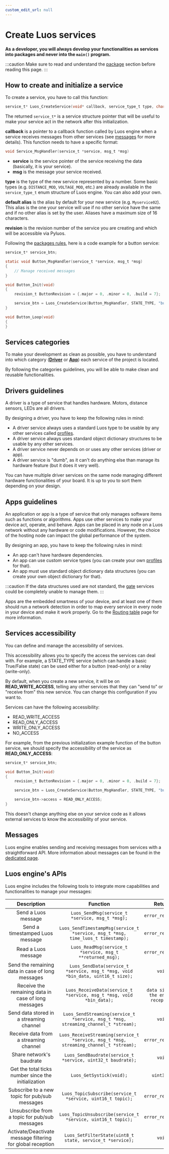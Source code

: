 ```yaml
---
custom_edit_url: null
---
```



# Create Luos services

**As a developer, you will always develop your functionalities as services into packages and never into the `main()` program.**

:::caution
Make sure to read and understand the [package](../packages) section before reading this page.
:::

## How to create and initialize a service

To create a service, you have to call this function:

```c
service_t* Luos_CreateService(void* callback, service_type_t type, char* default_alias, revision_t revision);
```

The returned `service_t*` is a service structure pointer that will be useful to make your service act in the network after this initialization.

**callback** is a pointer to a callback function called by Luos engine when a service receives messages from other services (see [messages](../messages) for more details).
This function needs to have a specific format:

```c
void Service_MsgHandler(service_t *service, msg_t *msg)
```

- **service** is the service pointer of the service receiving the data (basically, it is your service).
- **msg** is the message your service received.

**type** is the type of the new service represented by a number. Some basic types (e.g. `DISTANCE_MOD`, `VOLTAGE_MOD`, etc.) are already available in the `service_type_t` enum structure of Luos engine. You can also add your own.

**default alias** is the alias by default for your new service (e.g. `Myservice02`). This alias is the one your service will use if no other service have the same and if no other alias is set by the user. Aliases have a maximum size of 16 characters.

**revision** is the revision number of the service you are creating and which will be accessible via Pyluos.

Following the [packages rules](../packages), here is a code example for a button service:

```c
service_t* service_btn;

static void Button_MsgHandler(service_t *service, msg_t *msg)
{
    // Manage received messages
}

void Button_Init(void)
{
    revision_t ButtonRevision = {.major = 0, .minor = 0, .build = 7};

    service_btn = Luos_CreateService(Button_MsgHandler, STATE_TYPE, "button", ButtonRevision);
}

void Button_Loop(void)
{
}
```

## Services categories

To make your development as clean as possible, you have to understand into which category ([**Driver**](#drivers-guidelines) or [**App**](#apps-guidelines)) each service of the project is located.

By following the categories guidelines, you will be able to make clean and reusable functionalities.

## Drivers guidelines

A driver is a type of service that handles hardware. Motors, distance sensors, LEDs are all drivers.

By designing a driver, you have to keep the following rules in mind:

- A driver service always uses a standard Luos type to be usable by any other services called [profiles](./profiles).
- A driver service always uses standard <Tooltip def={customFields.od_def}>object dictionary</Tooltip> structures to be usable by any other services.
- A driver service never depends on or uses any other services (driver or app).
- A driver service is "dumb", as it can't do anything else than manage its hardware feature (but it does it very well).

You can have multiple driver services on the same <Tooltip def={customFields.node_def}>node</Tooltip> managing different hardware functionalities of your board. It is up to you to sort them depending on your design.

## Apps guidelines

An application or app is a type of service that only manages software items such as functions or algorithms. Apps use other services to make your device act, operate, and behave.
Apps can be placed in any <Tooltip def={customFields.node_def}>node</Tooltip> on a Luos network without any hardware or code modifications. However, the choice of the hosting node can impact the global performance of the system.

By designing an app, you have to keep the following rules in mind:

- An app can't have hardware dependencies.
- An app can use custom service types (you can create your own [profiles](./profiles) for that).
- An app must use standard <Tooltip def={customFields.od_def}>object dictionary</Tooltip> data structures (you can create your own object dictionary for that).

:::caution
If the data structures used are not standard, the [gate](../../tools/gate) services could be completely unable to manage them.
:::

Apps are the embedded smartness of your device, and at least one of them should run a network detection in order to map every service in every node in your device and make it work properly. Go to the [Routing table](./routing-table) page for more information.

## Services accessibility

You can define and manage the accessibility of services.

This accessibility allows you to specify the access the services can deal with. For example, a STATE_TYPE service (which can handle a basic True/False state) can be used either for a button (read-only) or a relay (write-only).

By default, when you create a new service, it will be on **READ_WRITE_ACCESS**, telling any other services that they can "send to" or "receive from" this new service. You can change this configuration if you want to.

Services can have the following accessibility:

- READ_WRITE_ACCESS
- READ_ONLY_ACCESS
- WRITE_ONLY_ACCESS
- NO_ACCESS

For example, from the previous initialization example function of the button service, we should specify the accessibility of the service as **READ_ONLY_ACCESS**:

```c
service_t* service_btn;

void Button_Init(void)
{
    revision_t ButtonRevision = {.major = 0, .minor = 0, .build = 7};

    service_btn = Luos_CreateService(Button_MsgHandler, STATE_TYPE, "button", ButtonRevision);

    service_btn->access = READ_ONLY_ACCESS;
}
```

This doesn't change anything else on your service code as it allows external services to know the accessibility of your service.

## Messages

Luos engine enables sending and receiving messages from services with a straightforward API. More information about messages can be found in the [dedicated page](../messages/basic-message).

## Luos engine's APIs

Luos engine includes the following tools to integrate more capabilities and functionalities to manage your messages:

|                        Description                         |                                       Function                                        |               Return                |
| :--------------------------------------------------------: | :-----------------------------------------------------------------------------------: | :---------------------------------: |
|                    Send a Luos message                     |                    `Luos_SendMsg(service_t *service, msg_t *msg);`                    |          `error_return_t`           |
|              Send a timestamped Luos message               |    `Luos_SendTimestampMsg(service_t *service, msg_t *msg, time_luos_t timestamp);`    |          `error_return_t`           |
|                    Read a Luos message                     |               `Luos_ReadMsg(service_t *service, msg_t **returned_msg);`               |          `error_return_t`           |
|      Send the remaining data in case of long messages      |    `Luos_SendData(service_t *service, msg_t *msg, void *bin_data, uint16_t size);`    |               `void`                |
|    Receive the remaining data in case of long messages     |          `Luos_ReceiveData(service_t *service, msg_t *msg, void *bin_data);`          | `data size at the end of reception` |
|          Send data stored in a streaming channel           |  `Luos_SendStreaming(service_t *service, msg_t *msg, streaming_channel_t *stream);`   |               `void`                |
|           Receive data from a streaming channel            | `Luos_ReceiveStreaming(service_t *service, msg_t *msg, streaming_channel_t *stream);` |          `error_return_t`           |
|                  Share network's baudrate                  |              `Luos_SendBaudrate(service_t *service, uint32_t baudrate);`              |               `void`                |
| Get the total ticks number since the initialization        |                               `Luos_GetSystick(void);`                                |             `uint32_t`              |
|        Subscribe to a new topic for pub/sub messages       |               `Luos_TopicSubscribe(service_t *service, uint16_t topic);`              |          `error_return_t`           |
|        Unsubscribe from a topic for pub/sub messages       |              `Luos_TopicUnsubscribe(service_t *service, uint16_t topic);`             |          `error_return_t`           |
| Activate/Deactivate message filtering for global reception |               `Luos_SetFilterState(uint8_t state, service_t *service);`               |               `void`                |
